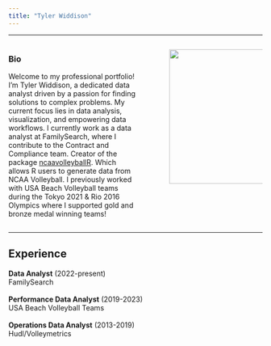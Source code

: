 ```yaml
---
title: "Tyler Widdison"
---
```


------------------------------------------------------------------------

::: columns
::: {.column width="55%"}
### Bio

Welcome to my professional portfolio! I'm Tyler Widdison, a dedicated data analyst driven by a passion for finding solutions to complex problems. My current focus lies in data analysis, visualization, and empowering data workflows. I currently work as a data analyst at FamilySearch, where I contribute to the Contract and Compliance team. Creator of the package [ncaavolleyballR](https://github.com/tyler-widdison/ncaavolleyballR). Which allows R users to generate data from NCAA Volleyball. I previously worked with USA Beach Volleyball teams during the Tokyo 2021 & Rio 2016 Olympics where I supported gold and bronze medal winning teams!
:::

::: {.column width="5%"}
:::

::: {.column width="40%"}
![](headshot.jpeg){fig-align="center" width="266"}
:::
:::

------------------------------------------------------------------------

<div>

## Experience

| **Data Analyst** (2022-present)
| FamilySearch
| 
| **Performance Data Analyst** (2019-2023)
| USA Beach Volleyball Teams
| 
| **Operations Data Analyst** (2013-2019)
| Hudl/Volleymetrics

</div>
